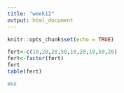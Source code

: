 ```yaml
---
title: "week12"
output: html_document
---
```


```r
knitr::opts_chunk$set(echo = TRUE)
```

```r
fert<-c(10,20,20,50,10,20,10,50,20)
fert<-factor(fert)
fert
table(fert)
```

```r
#kk
```




















